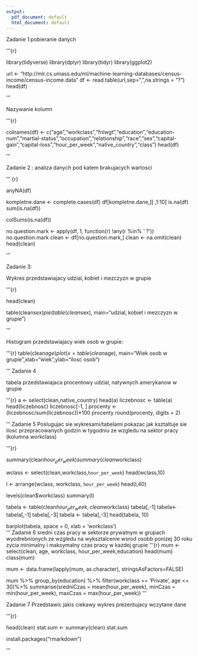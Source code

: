 ---
output:
  pdf_document: default
  html_document: default
---
 Zadanie 1:pobieranie danych
 
 '''{r}

library(tidyverse)
library(dplyr)
library(tidyr)
library(ggplot2)


url <- "http://mlr.cs.umass.edu/ml/machine-learning-databases/census-income/census-income.data"
df <- read.table(url,sep=",",na.strings = "?")
head(df)

'''

 Nazywanie kolumn
 
 '''{r}

colnames(df) <- c("age","workclass","fnlwgt","education","education-num","martial-status","occupation","relationship","race","sex","capital-gain","capital-loss","hour_per_week","native_country","class")
head(df)

'''

 Zadanie 2 : analiza danych pod katem brakujacych wartosci
 
 ''' {r}

anyNA(df)

kompletne.dane <- complete.cases(df)
df[kompletne.dane,][ ,1:10]
is.na(df)
sum(is.na(df))

colSums(is.na(df))

no.question.mark <- apply(df, 1, function(r) !any(r %in% ' ?'))
no.question.mark
clean <- df[no.question.mark,]
clean <- na.omit(clean)
head(clean)

'''

 Zadanie 3:
 
Wykres przedstawiajacy udzial‚ kobiet i mezczyzn w grupie

'''{r}

head(clean)

table(clean$sex)
pie(table(clean$sex), main="udzial‚ kobiet i mezczyzn w grupie")

'''

Histogram przedstawiajacy wiek osob w grupie:

'''{r}
table(clean$age)
plot(x=table(clean$age), main="Wiek osob w grupie",xlab="wiek",ylab="ilosc osob")

'''
Zadanie 4

tabela przedstawiajaca procentowy udzial‚ natywnych amerykanow w grupie

'''{r}
a <- select(clean,native_country)
head(a)
liczebnosc <- table(a)
head(liczebnosc)
liczebnosc[-1, ]
procenty <- (liczebnosc/sum(liczebnosc))*100
procenty
round(procenty, digits = 2)

'''
Zadanie 5
 Poslugujac sie wykresami/tabelami pokazac jak ksztaltuje sie ilosc przepracowanych godzin w 
 tygodniu ze wzgledu na sektor pracy (kolumna workclass)
 
'''{r}

summary(clean$hour_per_week)
summary(clean$workclass)

wclass <- select(clean,workclass,`hour_per_week`)
head(wclass,10)

l <- arrange(wclass, workclass, `hour_per_week`)
head(l,40)

levels(clean$workclass)
summary(l)

tabela <- table(clean$hour_per_week, clean$workclass)
tabela[,-1] 
tabela<-tabela[,-1]
tabela[,-3]
tabela <- tabela[,-3]
head(tabela, 10)

barplot(tabela, space = 0, xlab = 'workclass')  
'''
Zadanie 6 
 sredni czas pracy w sektorze prywatnym w grupach wyodrebnionych ze wzgledu na wyksztalcenie wsrod osobb ponizej 30 roku zycia
 minimalny i maksymalny czas pracy w kazdej grupie
'''{r}
mum <- select(clean, age, workclass, hour_per_week,education)
head(mum)
class(mum)

mum <- data.frame(lapply(mum, as.character), stringsAsFactors=FALSE)

mum %>% 
  group_by(education) %>%
 filter(workclass == 'Private', age <= 30)%>%
  summarise(sredniCzas = mean(hour_per_week),
            minCzas = min(hour_per_week),
            maxCzas = max(hour_per_week))
'''

Zadanie 7
 Przedstawic jakis ciekawy wykres prezentujacy wczytane dane

'''{r}

head(clean)
stat.sum <- summary(clean)
stat.sum

install.packages("rmarkdown")

'''